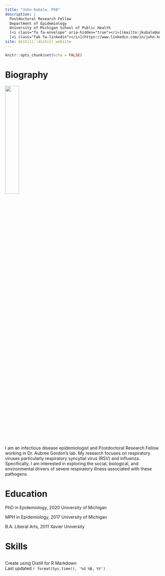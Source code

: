 ```yaml
---
title: "John Kubale, PhD"
description: |
  Postdoctoral Research Fellow  
  Department of Epidemiology  
  University of Michigan School of Public Health  
  [<i class="fa fa-envelope" aria-hidden="true"></i>](mailto:jkubale@umich.edu)
  [<i class="fab fa-linkedin"></i>](https://www.linkedin.com/in/john-kubale-382120b4/) [<i class="fab fa-twitter-square"></i>](https://twitter.com/JKubale)
site: distill::distill_website
---
```


```r
knitr::opts_chunk$set(echo = FALSE)

```

# Biography
![ ](pics/JohnK_Headshot.jpg){width=30%}  
I am an infectious disease epidemiologist and Postdoctoral Research Fellow working in Dr. Aubree Gordon's lab. My research focuses on respiratory viruses particularly respiratory syncytial virus (RSV) and influenza. Specifically, I am interested in exploring the social, biological, and environmental drivers of severe respiratory illness associated with these pathogens. 


# Education
PhD in Epidemiology, 2020
University of Michigan

MPH in Epidemiology, 2017
University of Michigan

B.A. Liberal Arts, 2011
Xavier University


# Skills



## {.appendix}
Create using Distill for R Markdown  
Last updated  `r format(Sys.time(), '%d %B, %Y')`
